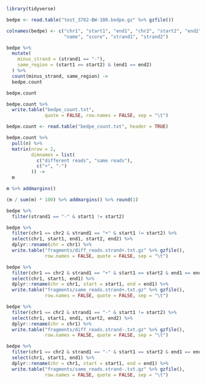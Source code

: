 ```r
library(tidyverse)
```


```r
bedpe <- read.table("test_3782-BW-100.bedpe.gz" %>% gzfile())
```

```r
colnames(bedpe) <- c("chr1", "start1", "end1", "chr2", "start2", "end2", 
                     "name", "score", "strand1", "strand2")
```

```r
bedpe %>%
  mutate(
    minus_strand = (strand1 == "-"),
    same_region = (start1 == start2) & (end1 == end2)
  ) %>%
  count(minus_strand, same_region) ->
  bedpe.count

bedpe.count

bedpe.count %>%
  write.table("bedpe_count.txt", 
              quote = FALSE, row.names = FALSE, sep = "\t")
```

```r
bedpe.count <- read.table("bedpe_count.txt", header = TRUE)
```


```r
bedpe.count %>%
  pull(n) %>%
  matrix(nrow = 2,
         dimnames = list(
           c("different reads", "same reads"),
           c("+", "-")
         )) ->
  m

m %>% addmargins()

(m / sum(m) * 100) %>% addmargins() %>% round(1)
```

```r
bedpe %>%
  filter(strand1 == "-" & start1 != start2)
```

```r
bedpe %>%
  filter(chr1 == chr2 & strand1 == "+" & start1 != start2) %>%
  select(chr1, start1, end1, start2, end2) %>%
  dplyr::rename(chr = chr1) %>%
  write.table("fragments/diff_reads.strand+.txt.gz" %>% gzfile(),
              row.names = FALSE, quote = FALSE, sep = "\t")

bedpe %>%
  filter(chr1 == chr2 & strand1 == "+" & start1 == start2 & end1 == end2) %>%
  select(chr1, start1, end1) %>%
  dplyr::rename(chr = chr1, start = start1, end = end1) %>%
  write.table("fragments/same_reads.strand+.txt.gz" %>% gzfile(),
              row.names = FALSE, quote = FALSE, sep = "\t")

bedpe %>%
  filter(chr1 == chr2 & strand1 == "-" & start1 != start2) %>%
  select(chr1, start1, end1, start2, end2) %>%
  dplyr::rename(chr = chr1) %>%
  write.table("fragments/diff_reads.strand-.txt.gz" %>% gzfile(),
              row.names = FALSE, quote = FALSE, sep = "\t")

bedpe %>%
  filter(chr1 == chr2 & strand1 == "-" & start1 == start2 & end1 == end2) %>%
  select(chr1, start1, end1) %>%
  dplyr::rename(chr = chr1, start = start1, end = end1) %>%
  write.table("fragments/same_reads.strand-.txt.gz" %>% gzfile(),
              row.names = FALSE, quote = FALSE, sep = "\t")


```





